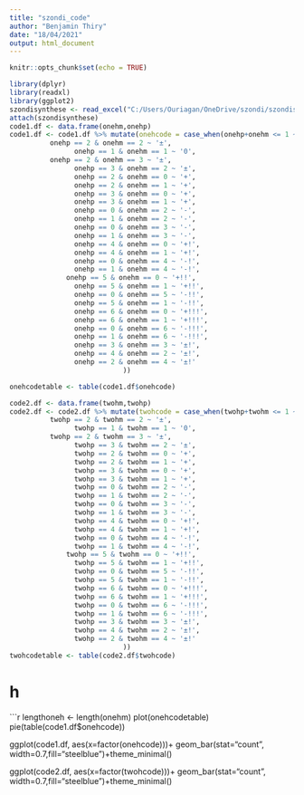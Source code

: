 ---
title: "szondi_code"
author: "Benjamin Thiry"
date: "18/04/2021"
output: html_document
---

```{r setup, include=FALSE}
knitr::opts_chunk$set(echo = TRUE)

library(dplyr)
library(readxl) 
library(ggplot2)
szondisynthese <- read_excel("C:/Users/Ouriagan/OneDrive/szondi/szondisynthese.xlsx") 
attach(szondisynthese) 
code1.df <- data.frame(onehm,onehp)
code1.df <- code1.df %>% mutate(onehcode = case_when(onehp+onehm <= 1 ~ '0',
          onehp == 2 & onehm == 2 ~ '±',
			    onehp == 1 & onehm == 1 ~ '0',
          onehp == 2 & onehm == 3 ~ '±',
			    onehp == 3 & onehm == 2 ~ '±',
			    onehp == 2 & onehm == 0 ~ '+',
			    onehp == 2 & onehm == 1 ~ '+',
			    onehp == 3 & onehm == 0 ~ '+',
			    onehp == 3 & onehm == 1 ~ '+',
			    onehp == 0 & onehm == 2 ~ '-',
			    onehp == 1 & onehm == 2 ~ '-',
			    onehp == 0 & onehm == 3 ~ '-',
			    onehp == 1 & onehm == 3 ~ '-',
			    onehp == 4 & onehm == 0 ~ '+!',
			    onehp == 4 & onehm == 1 ~ '+!',
			    onehp == 0 & onehm == 4 ~ '-!',
			    onehp == 1 & onehm == 4 ~ '-!',
		      onehp == 5 & onehm == 0 ~ '+!!',
			    onehp == 5 & onehm == 1 ~ '+!!',
			    onehp == 0 & onehm == 5 ~ '-!!',
			    onehp == 5 & onehm == 1 ~ '-!!',
			    onehp == 6 & onehm == 0 ~ '+!!!',
			    onehp == 6 & onehm == 1 ~ '+!!!',
			    onehp == 0 & onehm == 6 ~ '-!!!',
			    onehp == 1 & onehm == 6 ~ '-!!!',
			    onehp == 3 & onehm == 3 ~ '±!',
			    onehp == 4 & onehm == 2 ~ '±!',
			    onehp == 2 & onehm == 4 ~ '±!'
                            ))

onehcodetable <- table(code1.df$onehcode)

code2.df <- data.frame(twohm,twohp)
code2.df <- code2.df %>% mutate(twohcode = case_when(twohp+twohm <= 1 ~ '0',
          twohp == 2 & twohm == 2 ~ '±',
			    twohp == 1 & twohm == 1 ~ '0',
          twohp == 2 & twohm == 3 ~ '±',
			    twohp == 3 & twohm == 2 ~ '±',
			    twohp == 2 & twohm == 0 ~ '+',
			    twohp == 2 & twohm == 1 ~ '+',
			    twohp == 3 & twohm == 0 ~ '+',
			    twohp == 3 & twohm == 1 ~ '+',
			    twohp == 0 & twohm == 2 ~ '-',
			    twohp == 1 & twohm == 2 ~ '-',
			    twohp == 0 & twohm == 3 ~ '-',
			    twohp == 1 & twohm == 3 ~ '-',
			    twohp == 4 & twohm == 0 ~ '+!',
			    twohp == 4 & twohm == 1 ~ '+!',
			    twohp == 0 & twohm == 4 ~ '-!',
			    twohp == 1 & twohm == 4 ~ '-!',
		      twohp == 5 & twohm == 0 ~ '+!!',
			    twohp == 5 & twohm == 1 ~ '+!!',
			    twohp == 0 & twohm == 5 ~ '-!!',
			    twohp == 5 & twohm == 1 ~ '-!!',
			    twohp == 6 & twohm == 0 ~ '+!!!',
			    twohp == 6 & twohm == 1 ~ '+!!!',
			    twohp == 0 & twohm == 6 ~ '-!!!',
			    twohp == 1 & twohm == 6 ~ '-!!!',
			    twohp == 3 & twohm == 3 ~ '±!',
			    twohp == 4 & twohm == 2 ~ '±!',
			    twohp == 2 & twohm == 4 ~ '±!'
                            ))
twohcodetable <- table(code2.df$twohcode)
```

# h

```{r}
lengthoneh <- length(onehm)
plot(onehcodetable)
pie(table(code1.df$onehcode))

ggplot(code1.df, aes(x=factor(onehcode)))+          geom_bar(stat="count", width=0.7,fill="steelblue")+theme_minimal()

ggplot(code2.df, aes(x=factor(twohcode)))+
geom_bar(stat="count", width=0.7,fill="steelblue")+theme_minimal()
